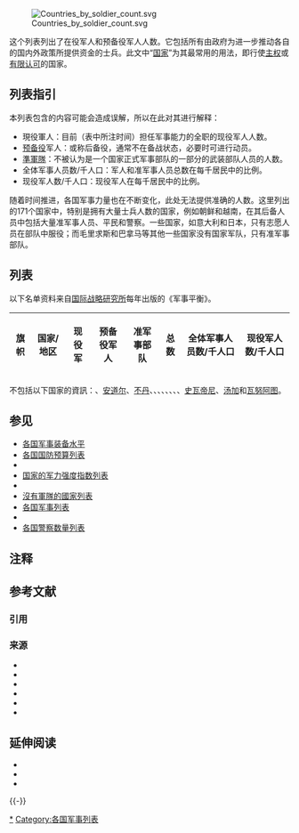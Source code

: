 {{Lists by country}}

[[File:Countries_by_soldier_count.svg|thumb]]

这个列表列出了在役军人和预备役军人人数。它包括所有由政府为进一步推动各自的国内外政策所提供资金的士兵。此文中“[[国家|国家]]”为其最常用的用法，即行使[[主权|主权]]或[[有限承認國家列表|有限]][[Diplomatic_recognition|认可]]的国家。

== 列表指引 ==
本列表包含的内容可能会造成误解，所以在此对其进行解释：
* 現役軍人：目前（表中所注时间）担任军事能力的全职的现役军人人数。
* [[预备役|预备役]]军人：或称后备役，通常不在备战状态，必要时可进行动员。
* [[準軍事組織|準軍隊]]：不被认为是一个国家正式军事部队的一部分的武装部队人员的人数。
* 全体军事人员数/千人口：军人和准军事人员总数在每千居民中的比例。
* 现役军人数/千人口：现役军人在每千居民中的比例。
随着时间推进，各国军事力量也在不断变化，此处无法提供准确的人数。这里列出的171个国家中，特别是拥有大量士兵人数的国家，例如朝鲜和越南，在其后备人员中包括大量准军事人员、平民和警察。一些国家，如意大利和日本，只有志愿人员在部队中服役；而毛里求斯和巴拿马等其他一些国家没有国家军队，只有准军事部队。

== 列表 ==
以下名单资料来自[[国际战略研究所|国际战略研究所]]每年出版的《军事平衡》。

{| class="wikitable sortable" style="text-align:left;"
|-
! 旗帜
! 国家/地区
! data-sort-type = "number" |现役军
! data-sort-type = "number" |预备役军人
! data-sort-type = "number" |准军事部队
! data-sort-type = "number" |总数
! data-sort-type = "number" |全体军事人员数/千人口
! data-sort-type = "number" |现役军人数/千人口
{{Number of soldiers| country=阿富汗| military=阿富汗军事| active=178800| reserve=0| paramilitary=99000| population=34940837| references=<ref>[[#IISS2021|IISS 2021]], p. 240</ref>}}
{{Number of soldiers| country=阿尔巴尼亚| military=阿尔巴尼亚武装力量| active=8000| reserve=0| paramilitary=0| population=3057220|references=<ref>[[#IISS2021|IISS 2018]], p. 84</ref>}}
{{Number of soldiers| country=阿尔及利亚| military=阿尔及利亚军事| active=130000| reserve=150000| paramilitary=187200| population=40969443| references=<ref>[[#IISS2018|IISS 2018]], pp. 325</ref>}}
{{Number of soldiers| country=安哥拉| military=安哥拉武装力量| active=107000| reserve=0| paramilitary=10000| population=29310273| references=<ref>[[#IISS2018|IISS 2018]], pp. 445</ref>}}
{{Number of soldiers| country=安提瓜和巴布达| military=安提瓜和巴布达皇家部队| active=180| reserve=80| paramilitary=0| population=94731| references=<ref>[[#IISS2018|IISS 2018]], p. 383</ref>}}
{{Number of soldiers| country=阿根廷| military=阿根廷军事| active=74200| reserve=0| paramilitary=31250| population=44293293| references=<ref>[[#IISS2018|IISS 2018]], pp. 383</ref>}}
{{Number of soldiers| country=亚美尼亚| military=亚美尼亚武装部队| active=44800| reserve=210000| paramilitary=4300| population=3045191| references=<ref>[[#IISS2018|IISS 2018]], pp. 181</ref>{{NoteTag|亚美尼亚的后备军队主要由在过去15年内服役的前征兵组成。}}{{NoteTag|不包括一支由亚美尼亚提供支持的 [[納戈爾諾-卡拉巴赫|納戈爾諾-卡拉巴赫]]的陆军部队。
}}}}
{{Number of soldiers| country=澳大利亚| military=澳大利亚国防军| active=56200| reserve=28550| paramilitary=0| population=23858500| references=<ref>[[#IISS2014|IISS 2014]], pp. 223-226</ref>}}
{{Number of soldiers| country=奥地利| military=奧地利聯邦軍| active=22800| reserve=171400| paramilitary=0| population=8579747| references=<ref>[[#IISS2014|IISS 2014]], pp. 76-77</ref>}}
{{Number of soldiers| country=阿塞拜疆| military=阿塞拜疆武装部队| active=66950| reserve=300000| paramilitary=15000| population=9535100| references=<ref>[[#IISS2014|IISS 2014]], pp. 171-173</ref>}}
{{Number of soldiers| country=巴哈马| military=巴哈马皇家国防军| active=850| reserve=0| paramilitary=0| population=307552| references=<ref>[[#IISS2014|IISS 2014]], pp. 368-369</ref>}}
{{Number of soldiers| country=卡達| military=巴林武装部队| active=8200| reserve=0| paramilitary=11260| population=1343000| references=<ref>[[#IISS2014|IISS 2014]], pp. 313-315</ref>}}
{{Number of soldiers| country=孟加拉| military=孟加拉国#军事| active=157050| reserve=0| paramilitary=63900| population=159050883| references=<ref>[[#IISS2014|IISS 2014]], pp. 226-228</ref>}}
{{Number of soldiers| country=巴巴多斯| military=巴巴多斯军事| active=610| reserve=430| paramilitary=0| population=284589| references=<ref>[[#IISS2014|IISS 2014]], p. 369</ref>}}
{{Number of soldiers| country=白俄罗斯| military=白俄罗斯武装部队| active=48000| reserve=289500| paramilitary=110000| population=9481000| references=<ref>[[#IISS2014|IISS 2014]], pp. 173-175</ref>}}
{{Number of soldiers| country=比利时| military=比利时国防军| active=30700| reserve=6800| paramilitary=0| population=10414336| references=<ref>[[#IISS2014|IISS 2014]], pp. 77-79</ref>}}
{{Number of soldiers| country=伯利兹| military=伯利兹军事| active=1050| reserve=700| paramilitary=0| population=307899| references=<ref>[[#IISS2014|IISS 2014]], pp. 369-370</ref>}}
{{Number of soldiers| country=贝宁| military=贝宁军事| active=6950| reserve=0| paramilitary=2500| population=8791832| references=<ref>[[#IISS2014|IISS 2014]], pp. 421-422</ref>}}
{{Number of soldiers| country=玻利维亚| military=玻利维亚军事| active=46100| reserve=0| paramilitary=37100| population=9775246| references=<ref>[[#IISS2014|IISS 2014]], pp. 370-371</ref>}}
{{Number of soldiers| country=波斯尼亚和黑塞哥维那| military=波斯尼亚和黑塞哥维那武装部队| active=10,500| reserve=0| paramilitary=0| population=4613414| references=<ref>[[#IISS2014|IISS 2014]], pp. 79-80</ref>}}
{{Number of soldiers| country=博茨瓦纳| military=博茨瓦纳国防军| active=9000| reserve=0| paramilitary=1500| population=1990876| references=<ref>[[#IISS2014|IISS 2014]], pp. 422-423</ref>}}
{{Number of soldiers| country=巴西| military=巴西军事| active=318480| reserve=1340000| paramilitary=395000| population=204369000| references=<ref>[[#IISS2014|IISS 2014]], pp. 371-375</ref>}}
{{Number of soldiers| country=汶萊| military=文莱军事| active=7000| reserve=700| paramilitary=2250| population=415717| references=<ref>[[#IISS2014|IISS 2014]], p. 238-229</ref>}}
{{Number of soldiers| country=保加利亚| military=保加利亚军事| active=31300| reserve=303000| paramilitary=16000| population=7205677| references=<ref>[[#IISS2014|IISS 2014]], pp. 81-82</ref>}}
{{Number of soldiers| country=布基纳法索| military=布基纳法索军事| active=11200| reserve=0| paramilitary=250| population=15746232| references=<ref>[[#IISS2014|IISS 2014]], pp. 423-424</ref>}}
{{Number of soldiers| country=缅甸| military=缅甸国防军| active=406000| reserve=0| paramilitary=107250| population=51419420| references=<ref>[[#IISS2014|IISS 2014]], pp. 265-266</ref>}}
{{Number of soldiers| country=布隆迪| military=布隆迪军事| active=20000| reserve=0| paramilitary=31000| population=9511330| references=<ref>[[#IISS2014|IISS 2014]], pp. 424–425</ref>}}
{{Number of soldiers| country=柬埔寨| military=柬埔寨军事| active=124300| reserve=0| paramilitary=67000| population=14494293| references=<ref>[[#IISS2014|IISS 2014]], pp. 229-230</ref>}}
{{Number of soldiers| country=喀麦隆| military=喀麦隆军事| active=14100| reserve=0| paramilitary=9000| population=18879301| references=<ref>[[#IISS2014|IISS 2014]], pp. 425–426</ref>}}
{{Number of soldiers| country=加拿大| military=加拿大军队| active=66000| reserve=30950| paramilitary=4500| population=35675834| references=<ref>[[#IISS2014|IISS 2014]], pp. 39-41</ref>{{NoteTag|加拿大海岸警卫队视同准军事部队。}}}}
{{Number of soldiers| country=維德角| military=佛得角军事| active=1200| reserve=0| paramilitary=0| population=429474| references=<ref>[[#IISS2014|IISS 2014]], pp. 426-247</ref>}}
{{Number of soldiers| country=中非| military=中非共和国军事| active=7150| reserve=0| paramilitary=1000| population=4511488| references=<ref>[[#IISS2014|IISS 2014]], pp. 427-428</ref>}}
{{Number of soldiers| country=乍得 | military=乍得军事| active=25350| reserve=0| paramilitary=9500| population=10329208| references=<ref>[[#IISS2014|IISS 2014]], pp. 428-429</ref>}}
{{Number of soldiers| country=智利| military=智利军事| active=61400| reserve=40000| paramilitary=44700| population=16601707 |references=<ref>[[#IISS2014|IISS 2014]], pp. 375-378</ref>}}
{{Number of soldiers| country=中華人民共和國| military=中国人民解放军| active= 2053000| reserve=2000000+| paramilitary=1,520,000| population=1392508664 |references={{NoteTag|《军事平衡》一書中以「China（中國）」一詞指代「中華人民共和國」。}}<ref>{{cite book| title=The Military Balance 2018| author1=International Institute for Strategic Studies| authorlink1=International Institute for Strategic Studies| date=14 February 2018| pages=249-250| publisher=[[Routledge|Routledge]]| location=[[London|London]]| isbn=9781857439557| ref=IISS2018}}</ref>{{NoteTag|中国的准军事人员不包括约800万民兵。}}}}
{{Number of soldiers| country=哥伦比亚| military=哥伦比亚军事| active= 466715| reserve=61900| paramilitary=159000| population= 48014026| references= <ref name="Military Personnel">{{cite web |url=http://www.mindefensa.gov.co/irj/go/km/docs/Mindefensa/Documentos/descargas/estudios%20sectoriales/info_estadistica/Logros_Sector_Defensa.pdf |title=Military Personnel – Logros de la Política Integral de Seguridad y Defensa para la Prosperidad |language=es |publisher=mindefensa.gov.co |deadurl=yes |archiveurl=https://web.archive.org/web/20150413195638/http://www.mindefensa.gov.co/irj/go/km/docs/Mindefensa/Documentos/descargas/estudios%20sectoriales/info_estadistica/Logros_Sector_Defensa.pdf |archivedate=2015-04-13 |accessdate=2017-02-14 }}</ref>}}
{{Number of soldiers| country=哥斯达黎加| military=哥斯达黎加军事| active=0| reserve=0| paramilitary=9800| population=4586353| references=<ref>[[#IISS2014|IISS 2014]], p. 382</ref>}}
{{Number of soldiers| country=克罗地亚| military=克罗地亚军事| active=14,505| reserve=| paramilitary=3000| population=4489409| references=<ref>[[#IISS2014|IISS 2014]], pp. 83-84</ref>}}
{{Number of soldiers| country=科特迪瓦| military=科特迪瓦国家武装部队| active=40000| reserve=0| paramilitary=0| population=20617068| references=<ref>[[#IISS2014|IISS 2014]], pp. 430-431</ref>}}
{{Number of soldiers| country=刚果民主共和国| military=刚果民主共和国军事| active=134250| reserve=0| paramilitary=0| population=68692542| references=<ref>[[#IISS2014|IISS 2014]], pp. 431-433</ref>}}
{{Number of soldiers| country=古巴| military=古巴革命武装力量| active=49000| reserve=39000| paramilitary=1146500| population=11451652| references=<ref>[[#IISS2014|IISS 2014]], pp. 382-384</ref>{{NoteTag|古巴准军事集团由[[古巴革命武装力量|青年劳动军]]，民防和{{tsl|en|Territorial Troops Militia|领土部队民兵}}组成，共计约112万人。}}}}
{{Number of soldiers| country=塞浦路斯| military=塞浦路斯国民警卫队| active=12000| reserve=50000| paramilitary=750| population=858000| references=<ref>[[#IISS2014|IISS 2014]], pp. 84-86</ref>}}
{{Number of soldiers| country=捷克| military=捷克共和国军事| active=23650| reserve=0| paramilitary=3100| population=10513209| references=<ref>[[#IISS2014|IISS 2014]], pp. 86-88</ref>}}
{{Number of soldiers| country=朝鲜| military=朝鲜人民军| active=1280000| reserve=600000| paramilitary=5889000| population=25381085| references=<ref>[[#IISS2019|IISS 2019]], pp. 280-281</ref>{{NoteTag|总计约570万人的{{tsl|en|Worker-Peasant Red Guards|朝鲜工农赤卫军}}在朝鲜作為准军事部队，故此表将其视为准军事部队，其中许多人没有武器。}}}}
{{Number of soldiers| country=丹麦| military=丹麦国防军| active=17200| reserve=53500| paramilitary=0| population=5668743| references=<ref>[[#IISS2014|IISS 2014]], pp. 88-90</ref>}}
{{Number of soldiers| country=吉布提| military=吉布提军事| active=15000| reserve=9500| paramilitary=2500| population=810179| references=<ref>[[#IISS2014|IISS 2016]], pp. 433-434</ref>}}
{{Number of soldiers| country=多米尼加| military=多米尼加#军事| active=46000| reserve=0| paramilitary=15000| population=9650054| references=<ref>[[#IISS2014|IISS 2014]], pp. 384-385</ref>}}
{{Number of soldiers| country=厄瓜多尔| military=厄瓜多尔军事| active=58000| reserve=118000| paramilitary=500| population=14573101| references=<ref>[[#IISS2014|IISS 2014]], pp. 385-387</ref>}}
{{Number of soldiers| country=埃及| military=埃及武装力量| active=438500| reserve=479000| paramilitary=397000| population=88400000| references=<ref>[[#IISS2014|IISS 2014]], pp. 315-318</ref>}}
{{Number of soldiers| country=萨尔瓦多| military=萨尔瓦多#军事| active=15300| reserve=9900| paramilitary=17000| population=7185218| references=<ref>[[#IISS2014|IISS 2014]], pp. 387-389</ref>}}
{{Number of soldiers| country=赤道几内亚| military=赤道几内亚军事| active=1100| reserve=0| paramilitary=0| population=633441| references=<ref>[[#IISS2014|IISS 2014]], pp. 434-435</ref>}}
{{Number of soldiers| country=厄立特里亚| military=厄立特里亚国防军| active=201750| reserve=120000| paramilitary=0| population=6380803| references=<ref>[[#IISS2014|IISS 2014]], pp. 435-436</ref>}}
{{Number of soldiers| country=爱沙尼亚| military=爱沙尼亚军事| active=5750| reserve=30000| paramilitary=12000| population=1315819| references=<ref>[[#IISS2014|IISS 2014]], pp. 90-91</ref>}}
{{Number of soldiers| country=埃塞俄比亚| military=埃塞俄比亚国防军| active=138000| reserve=0| paramilitary=0| population=87952991| references=<ref>[[#IISS2014|IISS 2014]], pp. 436-437</ref>}}
{{Number of soldiers| country=斐济| military=斐济军队| active=3500| reserve=6000| paramilitary=0| population=944720| references=<ref>[[#IISS2014|IISS 2014]], p. 240</ref>}}
{{Number of soldiers| country=芬兰| military=芬兰国防军| active=22200| reserve=354000| paramilitary=2800| population=5474210| references=<ref>[[#IISS2014|IISS 2014]], pp. 91-93</ref>}}
{{Number of soldiers| country=法国| military=法国军事| active=222,200| reserve=29650| paramilitary=103,400| population=66616416| references=<ref>[[#IISS2014|IISS 2014]], pp. 94-99</ref>}}
{{Number of soldiers| country=加蓬| military=加蓬军事| active=4700| reserve=0| paramilitary=2000| population=1514993| references=<ref>[[#IISS2014|IISS 2014]], pp. 437-438</ref>}}
{{Number of soldiers| country=冈比亚| military=冈比亚军事| active=800| reserve=0| paramilitary=0| population=1778081| references=<ref>[[#IISS2014|IISS 2014]], pp. 438-439</ref>}}
{{Number of soldiers| country=格鲁吉亚| military=格鲁吉亚武装力量| active=20650| reserve=0| paramilitary=11700| population=3729500| references=<ref>[[#IISS2014|IISS 2014]], pp. 175-176</ref>}}
{{Number of soldiers| country=德国| military=德国联邦国防军| active=186450| reserve=40320| paramilitary=0| population=81083600| references=<ref>[[#IISS2014|IISS 2014]], pp. 100-103</ref>}}
{{Number of soldiers| country=加纳| military=加纳武装力量 active=15500| reserve=0| paramilitary=0| population=23887812| references=<ref>[[#IISS2014|IISS 2014]], pp. 439-440</ref>}}
{{Number of soldiers| country=希腊| military=希腊军事| active=143350| reserve=216650| paramilitary=4000| population=10992000| references=<ref>[[#IISS2014|IISS 2014]], pp. 103-106</ref>}}
{{Number of soldiers| country=危地马拉| military=危地马拉军事| active=17300| reserve=63850| paramilitary=25000| population=13276517| references=<ref>[[#IISS2014|IISS 2014]], pp. 389-390</ref>}}
{{Number of soldiers| country=几内亚| military=几内亚军事| active=9700| reserve=0| paramilitary=2600| population=10057975| references=<ref>[[#IISS2014|IISS 2014]], pp. 440-441</ref>}}
{{Number of soldiers| country=几内亚比绍| military=几内亚比绍军事| active=4000| reserve=0| paramilitary=2000| population=1533964| references=<ref>[[#IISS2014|IISS 2014]], pp. 441-442</ref>}}
{{Number of soldiers| country=圭亚那| military=圭亚那国防军| active=1100| reserve=670| paramilitary=1500| population=752940| references=<ref>[[#IISS2014|IISS 2014]], pp. 390-391</ref>}}
{{Number of soldiers| country=海地| military=海地军事| active=0| reserve=0| paramilitary=50| population=9035536| references=<ref>[[#IISS2014|IISS 2014]], p. 391</ref>}}
{{Number of soldiers| country=洪都拉斯| military=洪都拉斯军事| active=12000| reserve=60000| paramilitary=8000| population=7833696| references=<ref>[[#IISS2014|IISS 2014]], pp. 391-392</ref>}}
{{Number of soldiers| country=匈牙利| military=匈牙利军事| active=26500| reserve=44000| paramilitary=12000| population=9905596| references=<ref>[[#IISS2014|IISS 2014]], pp. 106-107</ref>}}
{{Number of soldiers| country=冰岛| military=冰岛军事| active=0| reserve=0| paramilitary=200| population=329100| references=<ref>[[#IISS2014|IISS 2014]], p. 108</ref>}}
{{Number of soldiers| country=印度| military=印度军事| active=1444500| reserve=1155000| paramilitary=2526950| population=1296834042| references=<ref>[[#IISS2019|IISS 2019]], pp. 266</ref>{{NoteTag|印度的准军事部队包括来自{{tsl|en|Home Guard (India)|印度家园卫兵}}和民防的987,821人。}}}} 
{{Number of soldiers| country=印尼| military=印度尼西亚國家军| active=395500| reserve=400000| paramilitary=281000| population=255461700| references=<ref>[[#IISS2014|IISS 2014]], pp. 246-250</ref>}}
{{Number of soldiers| country=伊朗| military=伊朗军事| active=523000| reserve=350000| paramilitary=40000| population=79853900| references=<ref>[[#IISS2014|IISS 2014]], pp. 318-322</ref>{{NoteTag|伊朗的准军事部队主要由[[巴斯基|巴斯基]] - 一个准军事民兵组成，其声称成员有1260万（包括妇女和儿童），[[动员|动员]]后可以达到大约100万人能够战斗。}}}}
{{Number of soldiers| country=伊拉克| military=伊拉克军事| active=271500| reserve=0| paramilitary=531000| population=32585692| references=<ref>[[#IISS2014|IISS 2014]], pp. 322-323</ref>}}
{{Number of soldiers| country=爱尔兰| military=爱尔兰国防军| active=9350| reserve=4630| paramilitary=0| population=4609600| references=<ref>[[#IISS2014|IISS 2014]], pp. 108</ref>}}
{{Number of soldiers| country=以色列| military=以色列国防军| active=176500| reserve=465000| paramilitary=8000| population=8296000| references=<ref>[[#IISS2014|IISS 2014]], pp. 323-326</ref>}}
{{Number of soldiers| country=意大利| military=意大利军事| active=176000| reserve=18300| paramilitary=183500| population=60788845| references=<ref>[[#IISS2014|IISS 2014]], pp. 110-114</ref>{{NoteTag|意大利准军事部队包括[[卡賓槍騎兵|卡賓槍騎兵]]和[[意大利財政衛隊|意大利財政衛隊]]。}}}}
{{Number of soldiers| country=牙买加| military=牙买加军事| active=2830| reserve=980| paramilitary=0| population=2825928| references=<ref>[[#IISS2014|IISS 2014]], p. 393</ref>}}
{{Number of soldiers| country=日本| military=自卫队| active=247150| reserve=56100| paramilitary=14000| population=126168156| references=<ref>[[#IISS2019|IISS 2019]], pp. 276</ref>}}
{{Number of soldiers| country=约旦| military=约旦军事| active=100500| reserve=65000| paramilitary=15000| population=6655000| references=<ref>[[#IISS2014|IISS 2014]], pp. 327-328</ref>}}
{{Number of soldiers| country=哈萨克| military=哈萨克斯坦军事| active=39000| reserve=0| paramilitary=31500| population=15399437| references=<ref>[[#IISS2014|IISS 2014]], pp. 176-177</ref>}}
{{Number of soldiers| country=肯尼亚| military=肯亞軍事| active=24120| reserve=0| paramilitary=5000| population=39002772| references=<ref>[[#IISS2014|IISS 2014]], pp. 442-443</ref>}}
{{Number of soldiers| country=科威特| military=科威特军事| active=15500| reserve=23700| paramilitary=7100| population=2692285| references=<ref>[[#IISS2014|IISS 2014]], pp. 329-330</ref>}}
{{Number of soldiers| country=吉尔吉斯| military=吉尔吉斯斯坦军事| active=10900| reserve=0| paramilitary=9500| population=5431747| references=<ref>[[#IISS2014|IISS 2014]], pp. 177-178</ref>}}
{{Number of soldiers| country=寮國| military=寮國人民军| active=29100| reserve=0| paramilitary=100000| population=6834345| references=<ref>[[#IISS2014|IISS 2014]], pp. 260-261</ref>}}
{{Number of soldiers| country=拉脱维亚| military=拉脱维亚军事| active=5310| reserve=7850| paramilitary=0| population=1973700| references=<ref>[[#IISS2014|IISS 2014]], pp. 114-115</ref>}}
{{Number of soldiers| country=黎巴嫩| military=黎巴嫩军事| active=60000| reserve=0| paramilitary=20000| population=4467000| references=<ref>[[#IISS2014|IISS 2014]], pp. 330-332</ref>}}
{{Number of soldiers| country=賴索托| military=賴索托军事| active=2000| reserve=0| paramilitary=0| population=2130819| references=<ref>[[#IISS2014|IISS 2014]], pp. 443-444</ref>}}
{{Number of soldiers| country=利比里亚| military=利比里亚军事| active=2050| reserve=0| paramilitary=0| population=3441790| references=<ref>[[#IISS2014|IISS 2014]], p. 444</ref>}}
{{Number of soldiers| country=利比亚| military=利比亚武装力量| active=7000| reserve=0| paramilitary=0| population=6324357| references=<ref>[[#IISS2014|IISS 2014]], pp. 332-333</ref>}}
{{Number of soldiers| country=立陶宛| military=立陶宛军队| active=15900| reserve=4550| paramilitary=11550| population=2869690| references=<ref>[[#IISS2014|IISS 2014]], pp. 115-117</ref>}}
{{Number of soldiers| country=卢森堡| military=卢森堡军事| active=900| reserve=0| paramilitary=610| population=491775| references=<ref>[[#IISS2014|IISS 2014]], p. 117</ref>}}
{{Number of soldiers| country=马达加斯加| military=马达加斯加军事| active=13500| reserve=0| paramilitary=8100| population=20653556| references=<ref>[[#IISS2014|IISS 2014]], p. 445</ref>}}
{{Number of soldiers| country=马拉维| military=马拉维军事| active=5300| reserve=0| paramilitary=1500| population=15028757| references=<ref>[[#IISS2014|IISS 2014]], pp. 445-446</ref>}}
{{Number of soldiers| country=马来西亚| military=马来西亚武装部队| active=109000| reserve=51600| paramilitary=269300| population=25715819| references=<ref>[[#IISS2014|IISS 2014]], pp. 261-264</ref>{{NoteTag|马来西亚的准军事部队包括{{tsl|en|RELA Corps|人民志愿军团}}的244,700名人员。}}}}
{{Number of soldiers| country=馬利| military=马里军事| active=3000| reserve=0| paramilitary=7800| population=13443225| references=<ref>[[#IISS2014|IISS 2014]], pp. 446-447</ref>}}
{{Number of soldiers| country=马耳他| military=马耳他武装力量| active=1950| reserve=180| paramilitary=0| population=405165| references=<ref>[[#IISS2014|IISS 2014]], p. 119</ref>}}
{{Number of soldiers| country=毛里塔尼亚| military=毛里塔尼亚军事| active=15870| reserve=0| paramilitary=5000| population=3129486| references=<ref>[[#IISS2014|IISS 2014]], pp. 333-334</ref>}}
{{Number of soldiers| country=毛里求斯| military=毛里求斯军事| active=0| reserve=0| paramilitary=2500| population=1284264| references=<ref>[[#IISS2014|IISS 2014]], p. 448</ref>}}
{{Number of soldiers| country=墨西哥| military=墨西哥军事| active=270250| reserve=87350| paramilitary=59500| population=111211789| references=<ref>[[#IISS2014|IISS 2014]], pp. 393-396</ref>}}
{{Number of soldiers| country=摩尔多瓦| military=Military of Moldova| active=5350| reserve=58000| paramilitary=2400| population=4320748| references=<ref>[[#IISS2014|IISS 2014]], pp. 179-180</ref>}}
{{Number of soldiers| country=蒙古| military=蒙古军事| active=10000| reserve=137000| paramilitary=7200| population=3041142| references=<ref>[[#IISS2014|IISS 2014]], pp. 264-265</ref>}}
{{Number of soldiers| country=蒙特內哥羅| military=蒙特內哥羅軍事| active=2080| reserve=0| paramilitary=10100| population=672180| references=<ref>[[#IISS2014|IISS 2014]], pp. 119-121</ref>}}
{{Number of soldiers| country=摩洛哥| military=摩洛哥军事| active=195800| reserve=150000| paramilitary=50000| population=31285174| references=<ref>[[#IISS2014|IISS 2014]], pp. 335-337</ref>}}
{{Number of soldiers| country=莫三比克| military=莫三比克軍事| active=11200| reserve=0| paramilitary=0| population=21669278| references=<ref>[[#IISS2014|IISS 2014]], pp. 448-449</ref>}}
{{Number of soldiers| country=纳米比亚| military=纳米比亚军事| active=9200| reserve=0| paramilitary=6000| population=2108665| references=<ref>[[#IISS2014|IISS 2014]], pp. 449-450</ref>}}
{{Number of soldiers| country=尼泊尔| military=尼泊尔军事| active=95750| reserve=0| paramilitary=62000| population=28563377| references=<ref>[[#IISS2014|IISS 2014]], pp. 267-268</ref>}}
{{Number of soldiers| country=荷兰| military=荷兰军队| active=37400| reserve=3200| paramilitary=5900| population=16912640| references=<ref>[[#IISS2014|IISS 2014]], pp. 121-123</ref>}}
{{Number of soldiers| country=紐西蘭| military=紐西蘭國防軍| active=8550| reserve=2290| paramilitary=0| population=4213418| references=<ref>[[#IISS2014|IISS 2014]], pp. 268-269</ref>}}
{{Number of soldiers| country=尼加拉瓜| military=尼加拉瓜军事| active=12000| reserve=0| paramilitary=0| population=5891199| references=<ref>[[#IISS2014|IISS 2014]], pp. 396-397</ref>}}
{{Number of soldiers| country=尼日| military=尼日軍事| active=5300| reserve=0| paramilitary=5400| population=15306252| references=<ref>[[#IISS2014|IISS 2014]], pp. 450-451</ref>}}
{{Number of soldiers| country=尼日利亚| military= 尼日利亚军事| active=80000| reserve=0| paramilitary=82000| population=169220000| references=<ref>[[#IISS2014|IISS 2014]], pp. 451-453</ref>}}
{{Number of soldiers| country=挪威| military=挪威国防军| active=25800| reserve=45940| paramilitary=0| population=5137000| references=<ref>[[#IISS2014|IISS 2014]], pp. 123-126</ref>}}
{{Number of soldiers| country=阿曼| military=阿曼苏丹武装部队 active=42600| reserve=0| paramilitary=4400| population=3418085| references=<ref>[[#IISS2014|IISS 2014]], pp. 337-339</ref>}}
{{Number of soldiers| country=巴基斯坦| military=巴基斯坦军事| active=643800| reserve=513000| paramilitary=304000| population=199085847| references=<ref>[[#IISS2014|IISS 2014]], pp. 269-273</ref><ref>[http://www.globalsecurity.org/military/world/pakistan/personnel.htm] {{Wayback|url=http://www.globalsecurity.org/military/world/pakistan/personnel.htm |date=20170514211253 }}, globalsecurity.com, 23 February 2016</ref>}}
{{Number of soldiers| country=巴勒斯坦| military=巴勒斯坦国家安全部队| active=0| reserve=0| paramilitary=56000| population=4013123| references=<ref>[[#IISS2014|IISS 2014]], p. 339</ref>{{NoteTag|[[巴勒斯坦民族权力机构|巴勒斯坦民族权力机构]]的人员只包括警察总局下属组织的成员；暂无法得知[[加沙|加沙]]地带各个巴勒斯坦集团，如[[哈马斯|哈马斯]]的人员数量。}}}}
{{Number of soldiers| country=巴拿马| military=巴拿马军事| active=0| reserve=0| paramilitary=12000| population=3360474| references=<ref>[[#IISS2014|IISS 2014]], pp. 397-398</ref>}}
{{Number of soldiers| country=巴布亚新几内亚| military=巴布亚新几内亚军事| active=1900| reserve=0| paramilitary=0| population=5940775| references=<ref>[[#IISS2014|IISS 2014]], p. 273</ref>}}
{{Number of soldiers| country=巴拉圭| military=巴拉圭军事| active=10650| reserve=164500| paramilitary=14800| population=6995655| references=<ref>[[#IISS2014|IISS 2014]], pp. 398–399</ref>}}
{{Number of soldiers| country=秘鲁| military=秘鲁军事| active=115000| reserve=188000| paramilitary=77000| population=29546963| references=<ref>[[#IISS2014|IISS 2014]], pp. 399–402</ref>}}
{{Number of soldiers| country=菲律宾| military=菲律宾武装部队| active=125000| reserve=131000| paramilitary=80500| population=97976603| references=<ref>[[#IISS2014|IISS 2014]], pp. 273-275</ref>}}
{{Number of soldiers| country=波兰| military=波兰军事| active=99300| reserve=0| paramilitary=73400| population=38483957 | references=<ref>[[#IISS2014|IISS 2014]], pp. 126-128</ref>}}
{{Number of soldiers| country=葡萄牙| military=葡萄牙军事| active=42600| reserve=211950| paramilitary=47700| population=10427301| references=<ref>[[#IISS2014|IISS 2014]], pp. 128-130</ref>}}
{{Number of soldiers| country=卡塔尔| military=卡塔尔军事| active=11800| reserve=0| paramilitary=0| population=2155446| references=<ref>[[#IISS2014|IISS 2014]], pp. 340-341</ref>}}
{{Number of soldiers| country=北马其顿| military=北马其顿共和国军事| active=8000| reserve=4850| paramilitary=0| population=2066718| references=<ref>[[#IISS2012|IISS 2012]], pp. 134–135</ref>}}
{{Number of soldiers| country=刚果共和国| military=刚果共和国军事 active=10000| reserve=0| paramilitary=2000| population=4012809| references=<ref>[[#IISS2014|IISS 2014]], pp. 429-430</ref>}}
{{Number of soldiers| country=罗马尼亚| military=罗马尼亚武装部队| active=71400| reserve=45000| paramilitary=79900| population=22215421| references=<ref>[[#IISS2014|IISS 2014]], pp. 130-132</ref>}}
{{Number of soldiers| country=俄罗斯| military=俄罗斯联邦武装力量| active=900000| reserve=2000000| paramilitary=554000| population=142122776| references=<ref>[[#IISS2019|IISS 2019]], pp. 195</ref>{{NoteTag|俄罗斯的潜在储备人员可能高达2000万，取决于数字如何计算。但是在过去5年内，已知有200万人已服兵役。}}}}
{{Number of soldiers| country=卢旺达| military=卢旺达军事| active=33000| reserve=0| paramilitary=2000| population=10746311| references=<ref>[[#IISS2014|IISS 2014]], pp. 453-454</ref>}}
{{Number of soldiers| country=沙特阿拉伯| military=沙特阿拉伯军事| active=233500| reserve=0| paramilitary=15500| population=28686633| references=<ref>[[#IISS2014|IISS 2014]], pp. 341-344</ref>}}
{{Number of soldiers| country=塞内加尔| military=塞内加尔军事| active=13600| reserve=0| paramilitary=5000| population=13711597| references=<ref>[[#IISS2014|IISS 2014]], pp. 454-455</ref>}}
{{Number of soldiers| country=塞尔维亚| military=塞尔维亚军事| active=40000| reserve=170000| paramilitary=4500| population=7379339| references=<ref>[[#IISS2014|IISS 2014]], pp. 132-135</ref>}}
{{Number of soldiers| country=塞舌尔| military=塞舌尔军事| active=420| reserve=0| paramilitary=450| population=87476| references=<ref>[[#IISS2014|IISS 2014]], pp. 455-456</ref>}}
{{Number of soldiers| country=塞拉利昂| military=塞拉利昂军事 active=10500| reserve=0| paramilitary=0| population=5132138| references=<ref>[[#IISS2014|IISS 2014]], p. 456</ref>}}
{{Number of soldiers| country=新加坡| military=新加坡武装部队| active=72500| reserve=312500| paramilitary=119100| population=5469700| references=<ref>[[#IISS2014|IISS 2014]], pp. 275-278</ref>}} 
{{Number of soldiers| country=斯洛伐克| military=斯洛伐克军事| active=15850| reserve=0| paramilitary=0| population=5421000| references=<ref>[[#IISS2014|IISS 2014]], pp. 135-136</ref>}}
{{Number of soldiers| country=斯洛文尼亚| military=斯洛文尼亚军事| active=7600| reserve=1500| paramilitary=5950| population=2061085| references=<ref>[[#IISS2014|IISS 2014]], pp. 136-137</ref>}}
{{Number of soldiers| country=索马里| military=索马里军事| active=20000| reserve=0| paramilitary=0| population=10428043| references=<ref>[[#IISS2014|IISS 2014]], pp. 456-457</ref>}}
{{Number of soldiers| country=南非| military=南非国防军| active=62100| reserve=15050| paramilitary=0| population=49052489| references=<ref>[[#IISS2014|IISS 2014]], pp. 457-459</ref>}}
{{Number of soldiers| country=韩国| military=大韩民国国军| active=630000| reserve=2970000| paramilitary=3004500| population=51302044|references=<ref>[http://www.mnd.go.kr/user/mnd/upload/pblictn/PBLICTNEBOOK_201501060619270840.pdf www.mnd.go.kr] {{Wayback|url=http://www.mnd.go.kr/user/mnd/upload/pblictn/PBLICTNEBOOK_201501060619270840.pdf |date=20160303210353 }} (PDF)</ref>{{NoteTag|韩国的后备役人员主要由退役士兵组成，有义务每年接受3天的培训。}}}}
{{Number of soldiers| country=西班牙| military=西班牙军队| active=134900| reserve=14200| paramilitary=80700| population=46508000| references=<ref>[[#IISS2014|IISS 2014]], pp. 138-141</ref>}}
{{Number of soldiers| country=斯里兰卡| military=斯里兰卡军事| active=160900| reserve=5500| paramilitary=92600| population=21324791| references=<ref>[[#IISS2014|IISS 2014]], pp. 278-280</ref>}}
{{Number of soldiers| country=苏丹| military=苏丹共和国军事| active=244300| reserve=85000| paramilitary=20000| population=41087825| references=<ref>[[#IISS2014|IISS 2014]], pp. 460-462</ref>}}
{{Number of soldiers| country=南苏丹| military=苏丹人民解放军| active=210000| reserve=0| paramilitary=0| population=41087825| references=<ref>[[#IISS2014|IISS 2014]], pp. 459-460</ref>}}
{{Number of soldiers| country=蘇利南| military=蘇利南軍事| active=1840| reserve=0| paramilitary=100| population=481267| references=<ref>[[#IISS2014|IISS 2014]], pp. 402-403</ref>}}
{{Number of soldiers| country=瑞典| military=瑞典国防军| active=15300| reserve=0| paramilitary=22800| population=9760142| references=<ref>[[#IISS2014|IISS 2014]], pp. 141-144</ref>{{NoteTag|瑞典的后备人员包括来自[[瑞典鄉土防衛|瑞典鄉土防衛]]的21,204名准军事人员。}}}}
{{Number of soldiers| country=瑞士| military=瑞士军事| active=22650| reserve=161250| paramilitary=74000| population=8183800| references=<ref>[[#IISS2014|IISS 2014]], pp. 144-146</ref>}}
{{Number of soldiers| country=叙利亚| military=叙利亚武装力量| active=125000| reserve=0| paramilitary=125000| population=17951639| references=<ref>[http://www.nytimes.com/2015/04/29/world/middleeast/an-eroding-syrian-army-points-to-strain.html?_r=0 An Eroding Syrian Army Points to Strain] {{Wayback|url=http://www.nytimes.com/2015/04/29/world/middleeast/an-eroding-syrian-army-points-to-strain.html?_r=0 |date=20170411003303 }}, nytimes.com, 28 April 2015</ref>}}
{{Number of soldiers| country=中華民國| military=中華民國國軍| active=255000| reserve=2570000| paramilitary=11450| population=23545963| references={{NoteTag|《军事平衡》一書中以「Taiwan（臺灣）」一詞指代中華民國。}}<ref>[[#IISS2019|IISS 2019]], pp. 307</ref>}}
{{Number of soldiers| country=塔吉克| military=塔吉克斯坦军事| active=8800| reserve=0| paramilitary=7500| population=7349145| references=<ref>[[#IISS2014|IISS 2014]], pp. 192-193</ref>}}
{{Number of soldiers| country=坦桑尼亚| military=坦桑尼亚军事| active=27000| reserve=80000| paramilitary=1400| population=41048532| references=<ref>[[#IISS2014|IISS 2014]], pp. 462-463</ref>}}
{{Number of soldiers| country=泰国| military=泰国皇家军队| active=360850| reserve=200000| paramilitary=137700| population=67091120| references=<ref>[[#IISS2014|IISS 2014]], pp. 283-286</ref>}}
{{Number of soldiers| country=东帝汶| military=东帝汶国防军| active=1330| reserve=0| paramilitary=0| population=1040880| references=<ref>[[#IISS2014|IISS 2014]], p. 286</ref>}}
{{Number of soldiers| country=多哥| military=多哥军事| active=8550| reserve=0| paramilitary=750| population=6031808| references=<ref>[[#IISS2014|IISS 2014]], pp. 464-467</ref>}}
{{Number of soldiers| country=千里達及托巴哥| military=千里達及托巴哥軍事| active=4050| reserve=0| paramilitary=0| population=1229953| references=<ref>[[#IISS2014|IISS 2014]], p. 403</ref>}}
{{Number of soldiers| country=突尼斯| military=突尼斯武装部队| active=35800| reserve=0| paramilitary=12000| population=10486339| references=<ref>[[#IISS2014|IISS 2014]], pp. 346-347</ref>}}
{{Number of soldiers| country=土耳其| military=土耳其军事| active=510600| reserve=378700| paramilitary=102200| population=77695904| references=<ref>[[#IISS2014|IISS 2014]], pp. 146-149</ref>}}
{{Number of soldiers| country=土庫曼| military=土库曼军事| active=22000| reserve=0| paramilitary=0| population=4884887| references=<ref>[[#IISS2014|IISS 2014]], pp. 193-194</ref>}}
{{Number of soldiers| country=乌干达| military=乌干达军事| active=45000| reserve=10000| paramilitary=0| population=32369558| references=<ref>[[#IISS2014|IISS 2014]], pp. 465-466</ref>}}
{{Number of soldiers| country=乌克兰| military=乌克兰军事| active=250000| reserve=900000| paramilitary=84900| population=44291413| references=<ref>[http://rbth.com/news/2015/03/25/ukraine_to_increase_armed_forces_size_from_184000_to_250000_44739.html Ukraine to increase Armed Forces' size from 184,000 to 250,000] {{Wayback|url=http://rbth.com/news/2015/03/25/ukraine_to_increase_armed_forces_size_from_184000_to_250000_44739.html |date=20181215121125 }}, rbth.com, 25 March 2015</ref>}}
{{Number of soldiers| country=阿拉伯聯合大公國| military=阿拉伯聯合大公國軍事| active=51000| reserve=0| paramilitary=0| population=9346129| references=<ref>[[#IISS2014|IISS 2014]], pp. 348-350</ref>}}
{{Number of soldiers| country=英国| military=英国军队| active=148350| reserve=80000| paramilitary=0| population=65105246| references=<ref>[[#IISS2019|IISS 2019]], pp. 158</ref>}}
{{Number of soldiers| country=美国| military=美军| active=1359450| reserve=845600| paramilitary=0|population=329256465| references=<ref>[[#IISS2019|IISS 2019]], pp. 47</ref>}}
{{Number of soldiers| country=乌拉圭| military=乌拉圭军事| active=24650| reserve=0| paramilitary=800| population=3494382| references=<ref>[[#IISS2014|IISS 2014]], pp. 404-405</ref>}}
{{Number of soldiers| country=烏茲別克| military=烏茲別克軍事| active=48000| reserve=0| paramilitary=20000| population=27606007| references=<ref>[[#IISS2014|IISS 2014]], pp. 197-198</ref>}}
{{Number of soldiers| country=委内瑞拉| military=委内瑞拉军事| active=115000| reserve=8000| paramilitary=0| population=26814843| references=<ref>[[#IISS2014|IISS 2014]], pp. 405-408</ref>}}
{{Number of soldiers| country=越南| military=越南人民军| active=482000| reserve=0| paramilitary=5040000| population=97040334| references=<ref>[[#IISS2019|IISS 2019]], pp. 314</ref>{{NoteTag|越南的后备役人员包括来自{{tsl|en|Vietnam People's Public Security|人民公安}}和民防的300,000名准军事人员。}}}}
{{Number of soldiers| country=也门| military=也门军事| active=66700| reserve=0| paramilitary=71200| population=22858238| references=<ref>[[#IISS2014|IISS 2014]], pp. 350-351</ref>}}
{{Number of soldiers| country=尚比亞| military= 尚比亞軍事| active=15100| reserve=3000| paramilitary=1400| population=11862740| references=<ref>[[#IISS2014|IISS 2014]], pp. 466-467</ref>}}
{{Number of soldiers| country=津巴布韦| military=津巴布韦国防军| active=29000| reserve=0| paramilitary=21800| population=13182908 |references =<ref>[[#IISS2014|IISS 2014]], pp. 467-469</ref>}}
|}

不包括以下国家的資訊：{{tsl|en|Military of Abkhazia|阿布哈兹军事|阿布哈兹}}、[[安道尔|安道尔]]、[[不丹军事|不丹]]、{{tsl|en|Military of Northern Cyprus|北塞浦路斯军事|北塞浦路斯}}、{{tsl|en|Military of Monaco|摩纳哥军事|摩纳哥}}、{{tsl|en|Nagorno-Karabakh Defense Army|纳戈尔诺-卡拉巴赫共和国军事|纳戈尔诺-卡拉巴赫}}、{{tsl|en|Military of San Marino|圣马力诺军事|圣马力诺}}、{{tsl|en|Military of Saint Kitts and Nevis|圣基茨和尼维斯军事|圣基茨和尼维斯}}、{{tsl|en|Military of São Tomé and Príncipe|圣多美和普林西比军事|圣多美和普林西比}}、{{tsl|en|Somaliland Armed Forces|索马里兰武装部队|索马里兰}}、[[史瓦帝尼軍事|史瓦帝尼]]、[[東加軍事|汤加]]和[[瓦努阿图|瓦努阿图]]。

== 参见 ==
*[[各国军事装备水平|各国军事装备水平]]
*[[各国国防预算列表|各国国防预算列表]]
*{{tsl|en|List of countries by military expenditure per capita|各国人均军费开支排列}}
*[[国家的军力强度指数列表|国家的军力强度指数列表]]
*{{tsl|en|List of countries by Global Militarization Index|全球军事化指数国家列表}}
*[[沒有軍隊的國家列表|沒有軍隊的國家列表]]
*[[各国军事列表|各国军事列表]]
*{{tsl|en|List of militaries that recruit foreigners|招募外国人的军队名单}}
*[[各国警察数量列表|各国警察数量列表]]

== 注释 ==
{{NoteFoot}}

== 参考文献 ==
=== 引用 ===
{{Reflist|25em}}

=== 来源 ===
{{refbegin}}
* {{cite book |title=The Military Balance 2010 |author1=国际战略研究所 |authorlink1=国际战略研究所 |date=2010-02-03 |publisher=[[羅德里奇|羅德里奇]] |location=[[伦敦|伦敦]] |isbn=1857435575 |ref=IISS2010}}
*{{cite book |title=The Military Balance 2011 |author1=国际战略研究所 |authorlink1=国际战略研究所 |date=2011-03-02| publisher=[[羅德里奇|羅德里奇]]|location=[[伦敦|伦敦]] |isbn=1857436067 |ref=IISS2011}}
* {{cite book |title=The Military Balance 2012 |author1=国际战略研究所 |authorlink1=国际战略研究所 |date=2012-05-07 |publisher=[[羅德里奇|羅德里奇]]|location=[[伦敦|伦敦]] |isbn=1857436423 |ref=IISS2012 }}
* {{cite book|title=The Military Balance 2013|author1=国际战略研究所 |authorlink1=国际战略研究所 |date=2013-03-14| publisher=[[羅德里奇|羅德里奇]]|location=[[伦敦|伦敦]]|isbn=1857436806 |ref=IISS2013 }}
* {{cite book |title=The Military Balance 2014 |author1=国际战略研究所| authorlink1=国际战略研究所 |date=2014-02-03 |publisher=[[羅德里奇|羅德里奇]] |location=[[伦敦|伦敦]] |isbn=9781857437225 |ref=IISS2014}}
* {{cite book |title=The Military Balance 2021 |author1=国际战略研究所| authorlink1=国际战略研究所 |date=2021-02-25 |publisher=[[羅德里奇|羅德里奇]] |location=[[伦敦|伦敦]] |isbn=9781032012278 |ref=IISS2021}}
{{refend}}

== 延伸阅读 ==
*{{cite book| title=The 2010 Quadriennal Defense Review| first1=Anthony| last1=Cordesman| authorlink1=Anthony Cordesman| first2=Erin| last2=Fitzgerald| date=27 August 2009| publisher=[[战略与国际研究中心|战略与国际研究中心]]| url=http://csis.org/files/publication/090809_qdrahc_revised.pdf| accessdate=31 August 2010| archive-date=2010-08-09| archive-url=https://web.archive.org/web/20100809112735/http://csis.org/files/publication/090809_qdrahc_revised.pdf| dead-url=no}}
*{{cite book| title=The Gulf Military Balance in 2010| first1=Anthony| last1=Cordesman| authorlink1=Anthony Cordesman| first2=Aram| last2=Nerguizian| date=22 April 2010| publisher=[[战略与国际研究中心|战略与国际研究中心]]| url=http://csis.org/files/publication/100422_GulfMilBal.pdf| accessdate=31 August 2010| archive-date=2010-08-09| archive-url=https://web.archive.org/web/20100809080759/http://csis.org/files/publication/100422_GulfMilBal.pdf| dead-url=no}}
*{{cite book| title=The Arab-Israeli Military Balance| first1=Anthony| last1=Cordesman| authorlink1=Anthony Cordesman| first2=Aram| last2=Nerguizian| date=29 June 2010| publisher=[[战略与国际研究中心|战略与国际研究中心]]| url=http://csis.org/files/publication/100629_Arab-IsraeliMilBal.pdf| accessdate=31 August 2010| isbn=0275969398| archive-date=2010-10-15| archive-url=https://web.archive.org/web/20101015233841/http://csis.org/files/publication/100629_Arab-IsraeliMilBal.pdf| dead-url=no}}

{{-}}
{{各国列表}}

{{DEFAULTSORT:Countries By Number Of Military And Paramilitary Personnel, List Of}}
[[Category:各国武装力量|*]]
[[Category:各国军事列表|Category:各国军事列表]]